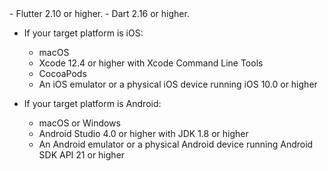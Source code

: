 <PlatformWrapper platform="flutter">
- Flutter 2.10 or higher.
- Dart 2.16 or higher.

- If your target platform is iOS:
    - macOS
    - Xcode 12.4 or higher with Xcode Command Line Tools
    - CocoaPods
    - An iOS emulator or a physical iOS device running iOS 10.0 or higher

- If your target platform is Android:
    - macOS or Windows
    - Android Studio 4.0 or higher with JDK 1.8 or higher
    - An Android emulator or a physical Android device running Android SDK API 21 or higher

</PlatformWrapper>
